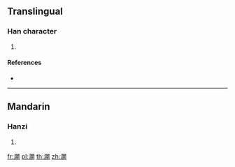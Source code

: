 ==Translingual==

===Han character===
{{Han char|rn=85|rad=水|as=17|sn=20|four=37120|canj=EANE}}

# {{defn|Han|sort=水17}}

====References====
* {{Han ref|kx=0662.070|dkj=18729|dj=1071.130|hdz=31791.010|uh=7041|ud=28737|bh=F469|bd=62569}}

----

==Mandarin==

===Hanzi===
{{cmn-hanzi|pin=[[yuān]] ([[yuan1]])|wg=yüan<sup>1</sup>}}

# {{defn|lang=cmn|sort=水17}}

[[fr:灁]]
[[pl:灁]]
[[th:灁]]
[[zh:灁]]